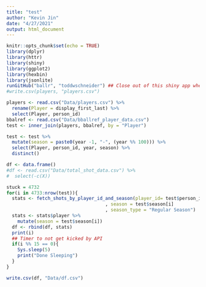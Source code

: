 ```yaml
---
title: "test"
author: "Kevin Jin"
date: "4/27/2021"
output: html_document
---
```


```r
knitr::opts_chunk$set(echo = TRUE)
library(dplyr)
library(httr)
library(shiny)
library(ggplot2)
library(hexbin)
library(jsonlite)
runGitHub("ballr", "toddwschneider") ## Close out of this shiny app when everything ends
#write.csv(players, "players.csv")
```

```r

players <- read.csv("Data/players.csv") %>%
  rename(Player = display_first_last) %>%
  select(Player, person_id)
bbalref <- read.csv("Data/bballref_player_data.csv")
test <- inner_join(players, bbalref, by = "Player") 
```

```r
test <- test %>%
  mutate(season = paste0(year -1, "-", (year %% 100))) %>%
  select(Player, person_id, year, season) %>%
  distinct()
```

```r
df <- data.frame()
#df <- read.csv("Data/total_shot_data.csv") %>%
#  select(-c(X))
```

```r
stuck = 4732
for(i in 4733:nrow(test)){
  stats <- fetch_shots_by_player_id_and_season(player_id= test$person_id[i]
                                    , season = test$season[i]
                                    , season_type = "Regular Season")
  stats <- stats$player %>%
    mutate(season = test$season[i])
  df <- rbind(df, stats)
  print(i)
  ## Timer to not get kicked by API
  if(i %% 15 == 0){
    Sys.sleep(5)
    print("Done Sleeping")
  }
}

```

```r
write.csv(df, "Data/df.csv")
```